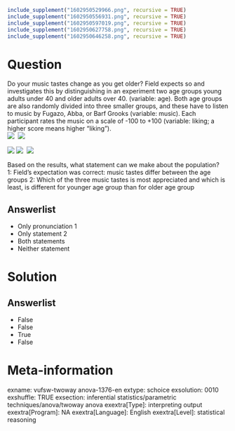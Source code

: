 ```r
include_supplement("1602950529966.png", recursive = TRUE)
include_supplement("1602950556931.png", recursive = TRUE)
include_supplement("1602950597019.png", recursive = TRUE)
include_supplement("1602950627758.png", recursive = TRUE)
include_supplement("1602950646258.png", recursive = TRUE)
```

Question
========
Do your music tastes change as you get older? Field expects so and investigates this by distinguishing in an experiment two age groups young adults under 40 and older adults over 40. (variable: age). Both age groups are also randomly divided into three smaller groups, and these have to listen to music by Fugazo, Abba, or Barf Grooks (variable: music). Each participant rates the music on a scale of -100 to +100 (variable: liking; a higher score means higher "liking").  
![](1602950529966.png) 
![](1602950556931.png)
  
![](1602950597019.png) ![](1602950627758.png) 
![](1602950646258.png)
  
Based on the results, what statement can we make about the population?  
1: Field's expectation was correct: music tastes differ between the age groups 2: Which of the three music tastes is most appreciated and which is least, is different for younger age group than for older age group

Answerlist
----------
* Only pronunciation 1
* Only statement 2
* Both statements
* Neither statement

Solution
========

Answerlist
----------
* False
* False
* True
* False

Meta-information
================
exname: vufsw-twoway anova-1376-en
extype: schoice
exsolution: 0010
exshuffle: TRUE
exsection: inferential statistics/parametric techniques/anova/twoway anova
exextra[Type]: interpreting output
exextra[Program]: NA
exextra[Language]: English
exextra[Level]: statistical reasoning

